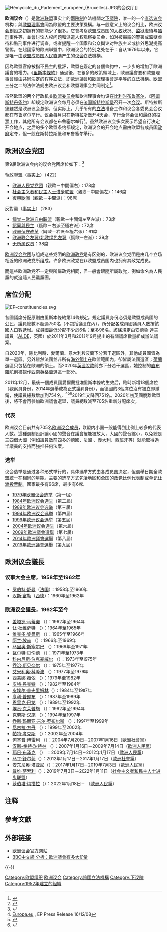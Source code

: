{{noteTA
|G1 = EU
|G2 = 地名
|G3 = PoliticiansUK
}}
{{Infobox legislature
|name               = 欧洲议会<br />{{lang|en|'''European Parliament'''}} 
|native_name        = 
|transcription_name =
|legislature        = 

{{Name in official languages
|name = <small>在其他官方语言中的名称;</small>
|bg = Европейски парламент
|hr = Europski parlament
|cs = Evropský parlament
|da = Europa-Parlamentet
|nl = Europees Parlement
|et = Euroopa Parlament
|fi = Euroopan parlamentti
|fr = Parlement européen
|de = Europäisches Parlament
|el = Ευρωπαϊκό Κοινοβούλιο
|hu = Európai Parlament
|ga = Parlaimint na hEorpa
|it = Parlamento europeo
|lv = Eiropas Parlaments
|lt = Europos Parlamentas
|mt = Parlament Ewropew
|pl = Parlament Europejski
|pt = Parlamento Europeu
|ro = Parlamentul European
|sk = Európsky parlament
|sl = Evropski parlament
|es = Parlamento Europeo
|sv = Europaparlamentet
}}{{le|第九届欧洲议会|Ninth European Parliament}}
|coa_pic            = European Parliament logo.svg
 | coa_res          = 200px
 | house_type       = 
 | body             =
 | leader1_type     = [[歐洲議會議長|议长]]
 | leader1          = [[萝伯塔·梅措拉|萝伯塔·梅措拉]]
 | party1           =
 | election1        = 
 | leader2_type     = {{le|欧洲议会副議長|Vice President of the European Parliament|副議長}}
 | leader2          = <div class="NavFrame" style="border-style:none;padding:0;"><div class="NavHead" style="background:#f9f9f9; text-align:left;">14</div><div class="NavContent" style="display:none; line-height: 1em; ; text-align:left;">Othmar Karas (EPP)<br />[[Mairead_McGuinness|Mairead McGuinness]] (EPP)<br />[[Rainer_Wieland|Rainer Wieland]] (EPP)<br />[[Ramón_Luis_Valcárcel|Ramón Luis Valcárcel]] (EPP)<br />[[Ildikó_Pelczné_Gáll|Ildikó Pelczné Gáll]] (EPP)<br />[[Adina_Vălean|Adina Vălean]] (EPP)<br />[[Corina_Crețu|Corina Crețu]] (S&D)<br />[[Sylvie_Guillaume|Sylvie Guillaume]] (S&D)<br />[[David_Sassoli|David Sassoli]] (S&D)<br />[[Olli_Rehn|Olli Rehn]] (ALDE)<br />[[Alexander_Graf_Lambsdorff|Alexander Graf Lambsdorff]] (ALDE)<br />[[Ulrike_Lunacek|Ulrike Lunacek]] (G/EFA)<br />[[Dimitrios_Papadimoulis|Dimitrios Papadimoulis]] (GUE/NGL)<br />[[Ryszard_Czarnecki|Ryszard Czarnecki]] (ECR)</div></div>
 | election2        = 2014年7月1日
 | leader3_type     = 第一大党团领袖
 | leader3          = [[曼弗雷德·韦伯|曼弗雷德·韦伯]]
 | party3           = [[欧洲人民党党团|欧洲人民党党团]]（EPP）
 | election3        = 2014年6月4日
 | leader4_type     = 第二大党团领袖
 | leader4          = {{tsl|en|Iratxe García|伊拉切·加西亚}}
 | party4           = [[社会主义者和民主人士进步联盟|社会民主进步联盟]]（S&D）
 | election4        = 2019年7月1日
 | members          = [[欧洲议会议员|705名议员]]
|structure1= EP seats map.svg
|structure1_res=285px
| political_groups1 =
*{{Colorbox|#3399FF}} [[欧洲人民党党团|欧洲人民党]] (178)
*{{Colorbox|#FF0000}} [[社会主义者和民主人士进步联盟|社会民主进步联盟]] (146)
*{{Colorbox|#FFCC00}} [[復興歐洲|復興歐洲]] (98)
*{{Colorbox|#009900}} [[绿党－欧洲自由联盟|绿党－欧洲自由联盟]] (73)
*{{Colorbox|#2B3856}} [[認同與民主|認同與民主]] (72)
*{{Colorbox|#0054A5}} [[欧洲保守派和改革主义者|欧洲保守改革]] (61)
*{{Colorbox|#990000}} [[欧洲联合左翼/北欧绿色左翼|欧洲联合左翼/北欧绿色左翼]] (39)
*{{Colorbox|#C0C0C0}} [[无所属议员|无所属议员]] (38)
 | house1             =
 | committees1        = <div class="NavFrame" style="border-style:none;padding:0;">
<div class="NavHead" style="background:#f9f9f9; text-align:left;">
[[欧洲议会委员会|22个]]</div><div class="NavContent" style="display:none; line-height: 1em; ; text-align:left;">预算委员会<br />预算控制委员会<br />经济与货币事务委员会<br />就业与社会事务委员会<br />环境、公共卫生与食品安全委员会<br />工业、研究与能源委员会<br />内部市场与消费者保护委员会<br />运输与旅游委员会<br />区域发展委员会<br />农业与农村发展委员会<br />渔业委员会<br />文化与教育委员会<br />法规委员会<br />公民自由、司法与内政事务委员会<br />宪政事务委员会<br />女权与性别平等委员会<br />请愿委员会<br />外交事务委员会<br />-人权小组委员会（附属）<br />-安全与防卫小组委员会（附属）<br />发展委员会<br />国际贸易委员会</div></div>
 | term_length    = 5年
 | voting_system1 = [[名单比例代表制|名单比例代表]]、[[可转移单票制|可转移单票]][[多数制|多数制]]{{NoteTag|比利时的[[德語選舉團|德语选区]]也通过[[多数制|多数制]]选举其议员。}}
 | last_election1 = [[2019年歐洲議會選舉|2019年5月23–26日]]
 | next_election1 = 2024年
 | session_room   = European Parliament Strasbourg Hemicycle - Diliff.jpg
 | session_res    =  240px
 | meeting_place  = 总部：{{FRA}}[[斯特拉斯堡|斯特拉斯堡]]路易斯怀斯楼（图）<br/>主要办公地点：{{BEL}}[[布鲁塞尔|布鲁塞尔]]利奥波德楼<br/>秘书处：{{LUX}}[[卢森堡市|卢森堡市]]
 | website        = [http://www.europarl.europa.eu/ europarl.europa.eu]
}}
{{EU-politics}}
[[File:Hémycicle_du_Parlement_européen_(Bruxelles).JPG|thumb]]的会议厅]]

'''欧洲议会'''（{{lang-en|European Parliament}}）是[[欧洲联盟|欧洲联盟]]事实上的[[兩院制|兩院制]]立法機關之[[下議院|下議院]]，唯一的一个[[直选|直选]][[议会|议会]]机构；與[[歐盟理事會|歐盟理事會]]同為歐盟的主要決策機構。与一般意义上的议会相比，欧洲议会創設之初拥有的职能少了很多。它會考察欧盟成员国的[[人权|人权]]状况、[[监狱|监狱]][[虐待|虐待]]与[[酷刑|酷刑]]事件等，並會讨论人权问题和派遣人权观察委员会，如对被揭露的警署或监狱虐待和酷刑事件进行调查，或者提醒一个国家和公众舆论对种族主义或排外思潮提高警惕。在超國家的歐洲聯盟中，欧洲议会的特别之处在于：自从1979年以来，它是唯一由[[欧盟成员国|欧盟成员国]][[普選|人民直选]]产生的[[议会|议会]]立法機構。

因為歐盟官僚被指不民主的批評，歐盟在簽定的各個條約中，一步步的增加了歐洲議會的權力。《[[里斯本條約|里斯本條約]]》通過後，在很多的政策領域上，歐洲議會要和歐盟理事會經由[[共同決定|共同決定]]的程序立法，即歐洲議會和歐盟理事會是平等的立法機構。欧盟三分之二的法律法规由欧洲议会和欧盟理事会共同制定<ref>{{cite web |url = http://www.npc.gov.cn/npc/xinwen/2011-05/20/content_1656400.htm |title=欧洲议会 |access-date=2013-12-30 |archive-url=https://web.archive.org/web/20131231003015/http://www.npc.gov.cn/npc/xinwen/2011-05/20/content_1656400.htm |archive-date=2013-12-31 |dead-url=yes }}</ref>。

虽然欧盟的两个行政机关[[欧盟委员会|欧盟委员会]]和欧洲理事会均设在[[比利时|比利时]][[布鲁塞尔|布鲁塞尔]]，《[[阿姆斯特丹条约|阿姆斯特丹条约]]》却规定欧洲议会每月必须在[[法国|法国]][[斯特拉斯堡|斯特拉斯堡]]召开一次[[会议|会议]]。斯特拉斯堡雖然是欧洲议会总部，但实际上，几乎所有的[[立法|立法]]准备工作和议会各委员会会议都在布鲁塞尔举行。议会每月只在斯特拉斯堡开4天会，举行全体会议和最终的[[投票|投票]]工作，其他所有会议都在布鲁塞尔举行<ref>{{cite web |url = http://news.xinhuanet.com/2012-10/26/c_123871802.htm |title=法国坚持欧洲议会总部留在斯特拉斯堡 |access-date=2013-11-23 |archive-date=2013-12-08 |archive-url = https://web.archive.org/web/20131208190804/http://news.xinhuanet.com/2012-10/26/c_123871802.htm |dead-url=no }}</ref>。虽然欧洲议会多次表示希望自行决定开会地点，之后的多个欧盟条约都规定，欧洲议会的开会地点需由欧盟各成员国[[政府|政府]]定夺，但一般在斯特拉斯堡和布鲁塞尔舉行。

== 欧洲议会党团 ==
{{Main|欧洲议会党团}}

第9届欧洲议会内的议会党团席位如下：<ref>{{cite web |url = http://www.europarl.europa.eu/contracts-and-grants/en/20150201PVL00101/Political-parties-and-foundations |title = European political parties |publisher = European Parliament |access-date = 2021-06-01 |archive-date = 2019-10-09 |archive-url = https://web.archive.org/web/20191009055031/https://www.europarl.europa.eu/contracts-and-grants/en/20150201PVL00101/Political-parties-and-foundations |dead-url = no }}</ref>

; 執政聯盟（[[事实上|事实上]]）（422）
* [[欧洲人民党党团|欧洲人民党党团]]（親歐－中間偏右）：178席
* [[社会主义者和民主人士进步联盟|社会主义者和民主人士进步联盟]]（親歐－中間偏左）：146席
* [[復興歐洲|復興歐洲]]（親歐－中間派）：98席

; 反對黨（[[事实上|事实上]]）（283）
* [[绿党－欧洲自由联盟|绿党－欧洲自由联盟]]（親歐－中間偏左至左派）：73席
* [[認同與民主|認同與民主]]（疑歐－右派至極右派）：72席
* [[欧洲保守派和改革主义者|欧洲保守改革]]（疑歐－右派至極右派）：61席
* [[欧洲联合左翼/北欧绿色左翼|欧洲联合左翼/北欧绿色左翼]]（疑歐－左派）：39席
* [[无所属议员|无所属议员]]：38席

[[欧洲议会党团|欧洲议会党团]]与组成这些党团的[[欧洲政党|欧洲政党]]是有区别的，欧洲议会党团是由几个立场相近的欧洲政党所组成。许多欧洲政党在非欧盟成员国内也拥有其政党成员。


而這些欧洲政党不一定與所屬政党相同，但一般會跟隨所屬政党，例如命名為人民黨的就追隨人民黨黨團。

== 席位分配 ==
[[File:EP-constituencies.svg|thumb]]
{{National apportionment of MEPs}}

各國議席分配原則由里斯本條約第14條規定。規定議員身份必須是歐盟成員國的公民，議員總數不超過750名（不包括議長在內），所分配各成員國議員人數按該國人口數遞增。成員國最低分配不少於6名；至多96名。該條規定由安德魯·達夫議員（[[歐洲自由民主聯盟黨團|ALDE]]，英國）於2011年3月和2012年9月提出的有關議席數量組成辦法議案。

自2020年，除比利時、愛爾蘭、意大利和波蘭下分若干選區外，其他成員國皆為單一選區。另外雖然法國並非所有[[海外領土|海外領土]]在歐盟範圍內，卻皆屬法國選區；[[荷蘭|荷蘭]]選區只包括在歐洲的領土。而2020年[[英國脫歐|英國脫歐]]前亦下分若干選區，她控制的[[直布羅陀|直布羅陀]]則被視作[[西南英格蘭|西南英格蘭]]選區一部分。

2011年12月，最後一個成員國愛爾蘭批准里斯本條約生效后，臨時新增18個席位（觀察員身份，2014年選舉成為正式議員身份），而德國的3個席位沒有被立即撤銷，使議員總數增加到754名，<ref>[http://www.europarl.europa.eu/aboutparliament/en/009cd2034d/In-the-past.html Europa.eu] {{Wayback|url=http://www.europarl.europa.eu/aboutparliament/en/009cd2034d/In-the-past.html |date=20141015165628 }}, EP Press Release 16/12/08</ref><ref>{{cite news |last=Waterfield |first=Bruno |url=http://www.telegraph.co.uk/news/worldnews/europe/eu/5362190/Eighteen-phantom-MEPs-will-do-no-work-for-two-years.html |title=Eighteen 'phantom' MEPs will do no work for two years |publisher=Telegraph |date=2009-05-22 |accessdate=2009-06-08 |location=London |archive-date=2009-05-25 |archive-url=https://web.archive.org/web/20090525220100/http://www.telegraph.co.uk/news/worldnews/europe/eu/5362190/Eighteen-phantom-MEPs-will-do-no-work-for-two-years.html |dead-url=no }}</ref><ref>{{cite web |url=http://www.maltamediaonline.com/?p=9305 |title=MaltaMedia.com |publisher=Maltamediaonline.com |date=10 June 10 June 2009 |accessdate=2010-03-15 |archive-date=2011-07-14 |archive-url=https://web.archive.org/web/20110714024445/http://www.maltamediaonline.com/?p=9305 |dead-url=no }}</ref>2019年又降回751名。2020年初[[英國脫離歐盟|英國脫離歐盟]]後，將不會再參加歐洲議會選舉，議員總數減至705名重新分配席次。

=== 代表 ===
欧洲议会目前共有705名[[欧洲议会成员|欧洲议会成员]]，欧盟内小国一般能得到比例上较多的代表人数。這種選制設計讓小國的聲音在議會裡能被放大，大國的聲音縮小，以免總是三四個大國（例如議員數前四多的[[德國|德國]]、[[法國|法國]] 、[[義大利|義大利]]、[[西班牙|西班牙]]等）就能取得過半議員的支持而強推任何法案。

=== 选举 ===
{{EP election results graph (percentage)}}

议会选举是通过各种形式举行的，具体选举方式由各成员国决定，但選舉日期全歐盟統一在相同的星期。主要的选举方式包括地区和全国的[[政党比例代表制|政党比例代表制]]或[[单记让渡投票制|单记让渡投票制]]。國家最多有96席，最少有6席。

* [[1979年欧洲议会选举|1979年欧洲议会选举]]（第一屆）
* [[1984年欧洲议会选举|1984年欧洲议会选举]]（第二屆）
* [[1989年欧洲议会选举|1989年欧洲议会选举]]（第三屆）
* [[1994年欧洲议会选举|1994年欧洲议会选举]]（第四屆）
* [[1999年欧洲议会选举|1999年欧洲议会选举]]（第五屆）
* [[2004年欧洲议会选举|2004年欧洲议会选举]]（第六屆）
* [[2009年歐洲議會選舉|2009年歐洲議會選舉]]（第七屆）
* [[2014年歐洲議會選舉|2014年歐洲議會選舉]]（第八屆）
* [[2019年歐洲議會選舉|2019年歐洲議會選舉]]（第九屆）

== 欧洲议会議長 ==
=== 议事大会主席，1958年至1962年 ===
* [[罗伯特·舒曼_(政治家)|罗伯特·舒曼]]（[[法国|法国]]）：1958年至1960年
* [[汉斯·富勒|汉斯·富勒]]（[[西德|西德]]）：1960年至1962年

=== [[欧洲议会議長|欧洲议会議長]]，1962年至今 ===
* [[盖塔罗·马蒂诺|盖塔罗·马蒂诺]] （{{ITA}}）：1962年至1964年
* [[让·杜维萨特|让·杜维萨特]] （{{BEL}}）：1964年至1965年
* [[维克多·黎曼斯|维克多·黎曼斯]] （{{BEL}}）：1965年至1966年 
* [[阿兰·坡赫|阿兰·坡赫]] （{{FRA}}）：1966年至1969年
* [[马里奥·斯塞尔巴|马里奥·斯塞尔巴]] （{{ITA}}）：1969年至1971年 
* [[瓦尔特·贝伦德|瓦尔特·贝伦德]] （{{flag|West Germany}}）：1971年至1973年
* [[科内尼斯·伯克豪威尔|科内尼斯·伯克豪威尔]] （{{NED}}）：1973年至1975年
* [[乔治·斯贝奈尔|乔治·斯贝奈尔]] （{{FRA}}）：1975年至1977年
* [[艾米利奥·科隆波|艾米利奥·科隆波]] （{{ITA}}）：1977年至1979年
* [[西蒙娜·薇依|西蒙娜·薇依]] （{{FRA}}）：1979年至1982年
* [[皮特·丹克特|皮特·丹克特]] （{{NED}}）：1982年至1984年
* [[皮埃尔·普夫里姆林|皮埃尔·普夫里姆林]]（{{FRA}}）：1984年至1987年
* [[亨利·普郎布|亨利·普郎布]] （{{GBR}}）：1987年至1989年
* [[恩里克·巴龙|恩里克·巴龙]] （{{ESP}}）：1989年至1992年
* [[埃贡·克莱普施|埃贡·克莱普施]] （{{GER}}）：1992年至1994年
* [[克劳斯·汉施|克劳斯·汉施]] （{{GER}}）：1994年至1997年
* [[乔斯·玛丽亚·吉尔·罗布尔斯|乔斯·玛丽亚·吉尔·罗布尔斯]] （{{ESP}}）：1997年至1999年
* [[尼古拉·方丹|尼古拉·方丹]] （{{FRA}}）：1999年至2002年
* [[帕特·考克斯|帕特·考克斯]] （{{IRE}}）：2002年至2004年
* [[何塞普·博雷利|何塞普·博雷利]] （{{ESP}}）：2004年7月20日－2007年1月16日（[[歐洲社會黨|歐洲社會黨]]）
* [[汉斯-格特·珀特林|汉斯-格特·珀特林]] （{{GER}}）：2007年1月16日－2009年7月14日（[[歐洲人民黨|歐洲人民黨]]）
* [[耶日·布泽克|耶日·布泽克]] （{{POL}}） ：2009年7月14日－2012年1月17日（[[歐洲人民黨|歐洲人民黨]]）
* [[马丁·舒尔茨|马丁·舒尔茨]]（{{GER}}）：2012年1月17日－2017年1月17日（[[歐洲社會黨|歐洲社會黨]]）
* [[安东尼奥·塔亚尼|安东尼奥·塔亚尼]]（{{ITA}}）：2017年1月17日－2019年7月3日（[[歐洲人民黨|歐洲人民黨]]）
* [[戴维·萨索利|戴维·萨索利]]（{{ITA}}）：2019年7月3日－2022年1月11日（[[社会主义者和民主人士进步联盟|社会主义者和民主人士进步联盟]]）
* [[萝伯塔·梅措拉|萝伯塔·梅措拉]]（{{flag|马耳他}}）：2022年1月18日－ （[[歐洲人民黨|歐洲人民黨]]）

== 注释 ==
{{NoteFoot}}

== 參考文獻 ==
{{Reflist}}

== 外部链接 ==
* [http://www.europarl.europa.eu/ 欧洲议会官方网站] {{Wayback|url=http://www.europarl.europa.eu/ |date=20081022110659 }}
* [http://news.bbc.co.uk/chinese/trad/hi/newsid_3790000/newsid_3792400/3792415.stm BBC中文網  分析：歐洲議會有多大份量] {{Wayback|url=http://news.bbc.co.uk/chinese/trad/hi/newsid_3790000/newsid_3792400/3792415.stm |date=20100821082920 }}

{{-}}
{{欧洲议会}}
{{欧洲题目|议会}}
{{世界主义和世界政府专题|state=collapsed}}

{{Authority control}}

[[Category:欧盟组织|Category:欧盟组织]]
[[Category:欧洲议会|]]
[[Category:跨國立法機構|Category:跨國立法機構]]
[[Category:下议院|Category:下议院]]
[[Category:1952年建立的組織|Category:1952年建立的組織]]